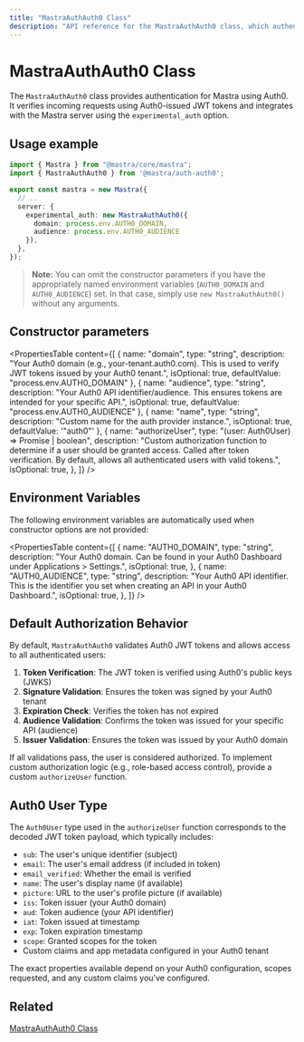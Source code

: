 ```yaml
---
title: "MastraAuthAuth0 Class"
description: "API reference for the MastraAuthAuth0 class, which authenticates Mastra applications using Auth0 authentication."
---
```


# MastraAuthAuth0 Class

The `MastraAuthAuth0` class provides authentication for Mastra using Auth0. It verifies incoming requests using Auth0-issued JWT tokens and integrates with the Mastra server using the `experimental_auth` option.

## Usage example

```typescript filename="src/mastra/index.ts" showLineNumbers copy
import { Mastra } from "@mastra/core/mastra";
import { MastraAuthAuth0 } from '@mastra/auth-auth0';

export const mastra = new Mastra({
  // ..
  server: {
    experimental_auth: new MastraAuthAuth0({
      domain: process.env.AUTH0_DOMAIN,
      audience: process.env.AUTH0_AUDIENCE
    }),
  },
});
```

> **Note:** You can omit the constructor parameters if you have the appropriately named environment variables (`AUTH0_DOMAIN` and `AUTH0_AUDIENCE`) set. In that case, simply use `new MastraAuthAuth0()` without any arguments.

## Constructor parameters

<PropertiesTable
  content={[
    {
      name: "domain",
      type: "string",
      description: "Your Auth0 domain (e.g., your-tenant.auth0.com). This is used to verify JWT tokens issued by your Auth0 tenant.",
      isOptional: true,
      defaultValue: "process.env.AUTH0_DOMAIN"
    },
    {
      name: "audience",
      type: "string",
      description: "Your Auth0 API identifier/audience. This ensures tokens are intended for your specific API.",
      isOptional: true,
      defaultValue: "process.env.AUTH0_AUDIENCE"
    },
    {
      name: "name",
      type: "string",
      description: "Custom name for the auth provider instance.",
      isOptional: true,
      defaultValue: '"auth0"'
    },
    {
      name: "authorizeUser",
      type: "(user: Auth0User) => Promise<boolean> | boolean",
      description: "Custom authorization function to determine if a user should be granted access. Called after token verification. By default, allows all authenticated users with valid tokens.",
      isOptional: true,
    },
  ]}
/>

## Environment Variables

The following environment variables are automatically used when constructor options are not provided:

<PropertiesTable
  content={[
    {
      name: "AUTH0_DOMAIN",
      type: "string",
      description: "Your Auth0 domain. Can be found in your Auth0 Dashboard under Applications > Settings.",
      isOptional: true,
    },
    {
      name: "AUTH0_AUDIENCE",
      type: "string",
      description: "Your Auth0 API identifier. This is the identifier you set when creating an API in your Auth0 Dashboard.",
      isOptional: true,
    },
  ]}
/>

## Default Authorization Behavior

By default, `MastraAuthAuth0` validates Auth0 JWT tokens and allows access to all authenticated users:

1. **Token Verification**: The JWT token is verified using Auth0's public keys (JWKS)
2. **Signature Validation**: Ensures the token was signed by your Auth0 tenant
3. **Expiration Check**: Verifies the token has not expired
4. **Audience Validation**: Confirms the token was issued for your specific API (audience)
5. **Issuer Validation**: Ensures the token was issued by your Auth0 domain

If all validations pass, the user is considered authorized. To implement custom authorization logic (e.g., role-based access control), provide a custom `authorizeUser` function.

## Auth0 User Type

The `Auth0User` type used in the `authorizeUser` function corresponds to the decoded JWT token payload, which typically includes:

- `sub`: The user's unique identifier (subject)
- `email`: The user's email address (if included in token)
- `email_verified`: Whether the email is verified
- `name`: The user's display name (if available)
- `picture`: URL to the user's profile picture (if available)
- `iss`: Token issuer (your Auth0 domain)
- `aud`: Token audience (your API identifier)
- `iat`: Token issued at timestamp
- `exp`: Token expiration timestamp
- `scope`: Granted scopes for the token
- Custom claims and app metadata configured in your Auth0 tenant

The exact properties available depend on your Auth0 configuration, scopes requested, and any custom claims you've configured.

## Related

[MastraAuthAuth0 Class](/auth/auth0)


